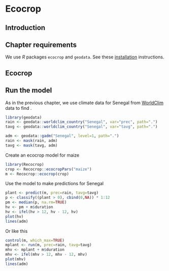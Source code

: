 # Ecocrop


## Introduction 


## Chapter requirements

We use *R* packages `ecocrop` and `geodata`. See these [installation](/installation.html) instructions.


## Ecocrop 




## Run the model 

As in the previous chapter, we use climate data for Senegal from [WorldClim](/data/spatial/climate.html) data to find . 

```r
library(geodata)
rain <- geodata::worldclim_country("Senegal", var="prec", path=".")
tavg <- geodata::worldclim_country("Senegal", var="tavg", path=".")

adm <- geodata::gadm("Senegal", level=1, path=".")
rain <- mask(rain, adm)
tavg <- mask(tavg, adm)
```

Create an ecocrop model for maize

```r
library(Recocrop)
crop <- Recocrop::ecocropPars("maize")
m <- Recocrop::ecocrop(crop)
```

Use the model to make predictions for Senegal

```r
plant <- predict(m, prec=rain, tavg=tavg)
p <- classify((plant > 0), cbind(0,NA)) * 1:12
pm <- median(p, na.rm=TRUE)
hv <- pm + m$duration
hv <- ifel(hv > 12, hv - 12, hv)
plot(hv)
lines(adm)
```
Or like this

```r
control(m, which_max=TRUE)
mplant <- run(m, prec=rain, tavg=tavg)
mhv <- mplant + m$duration
mhv <- ifel(mhv > 12, mhv - 12, mhv)
plot(mhv)
lines(adm)
```

